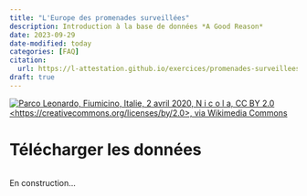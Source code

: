```yaml
---
title: "L'Europe des promenades surveillées"
description: Introduction à la base de données *A Good Reason*
date: 2023-09-29
date-modified: today
categories: [FAQ]
citation: 
  url: https://l-attestation.github.io/exercices/promenades-surveillees-europe/ 
draft: true
---
```


[![Parco Leonardo, Fiumicino, Italie, 2 avril 2020, N i c o l a, CC BY 2.0 \<https://creativecommons.org/licenses/by/2.0\>, via Wikimedia Commons](https://upload.wikimedia.org/wikipedia/commons/f/f4/Italy_Lockdown_-_IMG_6473_%2849728530411%29.jpg)](https://commons.wikimedia.org/wiki/File:Italy_Lockdown_-_IMG_6473_(49728530411).jpg)

# Télécharger les données

```r

```

En construction...